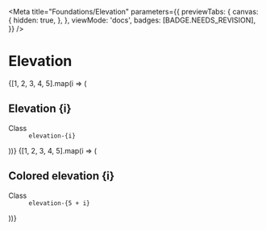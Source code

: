 
<Meta
  title="Foundations/Elevation"
  parameters={{
    previewTabs: {
      canvas: {
        hidden: true,
      },
    },
    viewMode: 'docs',
    badges: [BADGE.NEEDS_REVISION],
  }}
/>

# Elevation

<div class="d-flex justify-content-between align-items-center">
  <ColorSwitchClass />
</div>
<BackgroundSwitch />

<div className="elevation-container">
  {[1, 2, 3, 4, 5].map(i => (
    <div className={`elevation-tile elevation-${i}`}>
      <h2 className="h6">Elevation {i}</h2>
      <p>
        <dl>
          <dt>Class</dt>
          <dd>
            <code>elevation-{i}</code>
          </dd>
        </dl>
      </p>
    </div>
  ))}
  {[1, 2, 3, 4, 5].map(i => (
    <div className={`elevation-tile elevation-${5 + i}`}>
      <h2 className="h6">Colored elevation {i}</h2>
      <p>
        <dl>
          <dt>Class</dt>
          <dd>
            <code>elevation-{5 + i}</code>
          </dd>
        </dl>
      </p>
    </div>
  ))}
</div>
